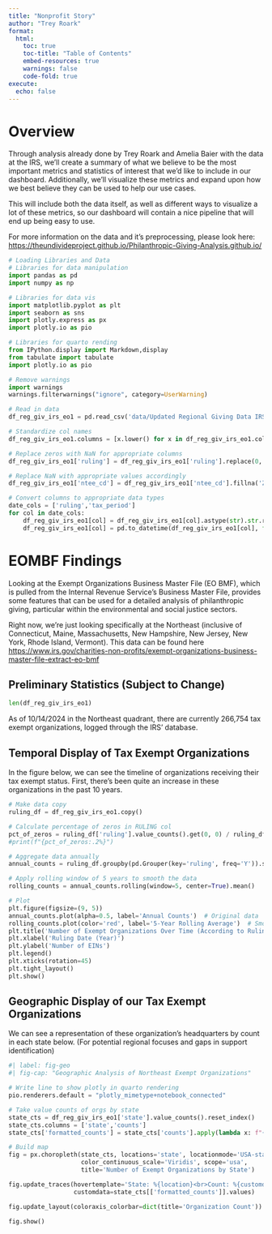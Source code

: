 ```yaml
---
title: "Nonprofit Story"
author: "Trey Roark"
format: 
  html:
    toc: true
    toc-title: "Table of Contents"
    embed-resources: true
    warnings: false
    code-fold: true
execute:
  echo: false
---
```


# Overview

Through analysis already done by Trey Roark and Amelia Baier with the data at the IRS, we'll create a summary of what we believe to be the most important metrics and statistics of interest that we'd like to include in our dashboard. Additionally, we'll visualize these metrics and expand upon how we best believe they can be used to help our use cases.

This will include both the data itself, as well as different ways to visualize a lot of these metrics, so our dashboard will contain a nice pipeline that will end up being easy to use.

For more information on the data and it's preprocessing, please look here: <https://theundivideproject.github.io/Philanthropic-Giving-Analysis.github.io/>

```python
# Loading Libraries and Data
# Libraries for data manipulation
import pandas as pd
import numpy as np

# Libraries for data vis
import matplotlib.pyplot as plt
import seaborn as sns
import plotly.express as px
import plotly.io as pio

# Libraries for quarto rending
from IPython.display import Markdown,display
from tabulate import tabulate
import plotly.io as pio

# Remove warnings
import warnings
warnings.filterwarnings("ignore", category=UserWarning)

# Read in data
df_reg_giv_irs_eo1 = pd.read_csv('data/Updated Regional Giving Data IRS eo1.csv')

# Standardize col names
df_reg_giv_irs_eo1.columns = [x.lower() for x in df_reg_giv_irs_eo1.columns]

# Replace zeros with NaN for appropriate columns
df_reg_giv_irs_eo1['ruling'] = df_reg_giv_irs_eo1['ruling'].replace(0, np.nan)

# Replace NaN with appropriate values accordingly
df_reg_giv_irs_eo1['ntee_cd'] = df_reg_giv_irs_eo1['ntee_cd'].fillna('Z') # Z stands for unknown according to data documentation.

# Convert columns to appropriate data types
date_cols = ['ruling','tax_period']
for col in date_cols:
    df_reg_giv_irs_eo1[col] = df_reg_giv_irs_eo1[col].astype(str).str.replace(r'\.0$', '', regex=True)
    df_reg_giv_irs_eo1[col] = pd.to_datetime(df_reg_giv_irs_eo1[col], format='%Y%m', errors='coerce')
```

# EOMBF Findings

Looking at the Exempt Organizations Business Master File (EO BMF), which is pulled from the Internal Revenue Service's Business Master File, provides some features that can be used for a detailed analysis of philanthropic giving, particular within the environmental and social justice sectors.

Right now, we're just looking specifically at the Northeast (inclusive of Connecticut, Maine, Massachusetts, New Hampshire, New Jersey, New York, Rhode Island, Vermont). This data can be found here <https://www.irs.gov/charities-non-profits/exempt-organizations-business-master-file-extract-eo-bmf>

## Preliminary Statistics (Subject to Change)

```python
len(df_reg_giv_irs_eo1)
```

As of 10/14/2024 in the Northeast quadrant, there are currently 266,754 tax exempt organizations, logged through the IRS' database.

## Temporal Display of Tax Exempt Organizations

In the figure below, we can see the timeline of organizations receiving their tax exempt status. First, there's been quite an increase in these organizations in the past 10 years.

```python
# Make data copy
ruling_df = df_reg_giv_irs_eo1.copy() 

# Calculate percentage of zeros in RULING col
pct_of_zeros = ruling_df['ruling'].value_counts().get(0, 0) / ruling_df.shape[0]
#print(f"{pct_of_zeros:.2%}")

# Aggregate data annually
annual_counts = ruling_df.groupby(pd.Grouper(key='ruling', freq='Y')).size()  # 'Y' is fine here, just ensure correct usage

# Apply rolling window of 5 years to smooth the data
rolling_counts = annual_counts.rolling(window=5, center=True).mean()

# Plot
plt.figure(figsize=(9, 5))
annual_counts.plot(alpha=0.5, label='Annual Counts')  # Original data
rolling_counts.plot(color='red', label='5-Year Rolling Average')  # Smoothed data
plt.title('Number of Exempt Organizations Over Time (According to Ruling Date)')
plt.xlabel('Ruling Date (Year)')
plt.ylabel('Number of EINs')
plt.legend()
plt.xticks(rotation=45)
plt.tight_layout()
plt.show()
```

## Geographic Display of our Tax Exempt Organizations

We can see a representation of these organization's headquarters by count in each state below. (For potential regional focuses and gaps in support identification)

```python
#| label: fig-geo
#| fig-cap: "Geographic Analysis of Northeast Exempt Organizations"

# Write line to show plotly in quarto rendering
pio.renderers.default = "plotly_mimetype+notebook_connected"

# Take value counts of orgs by state
state_cts = df_reg_giv_irs_eo1['state'].value_counts().reset_index()
state_cts.columns = ['state','counts']
state_cts['formatted_counts'] = state_cts['counts'].apply(lambda x: f"{x:,.0f}")

# Build map
fig = px.choropleth(state_cts, locations='state', locationmode='USA-states', color='counts',
                    color_continuous_scale='Viridis', scope='usa',
                    title='Number of Exempt Organizations by State')

fig.update_traces(hovertemplate='State: %{location}<br>Count: %{customdata[0]}<extra></extra>',
                  customdata=state_cts[['formatted_counts']].values)

fig.update_layout(coloraxis_colorbar=dict(title='Organization Count'))

fig.show()
```
